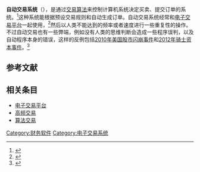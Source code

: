 '''自动交易系统'''（{{lang-en|automated trading system, ATS}}），是通过[[算法交易|交易算法]]来控制计算机系统决定买卖、提交订单的系统。<ref>{{Cite web|url=http://businessworld.in/article/3-Myths-about-Algorithmic-Trading/13-10-2018-162113|title=3 Myths about Algorithmic Trading|last=Khandelwal|first=Nitesh|website=BW Businessworld|language=en|access-date=2019-08-01|archive-date=2020-02-03|archive-url=https://web.archive.org/web/20200203001305/http://www.businessworld.in/article/3-Myths-about-Algorithmic-Trading/13-10-2018-162113/|dead-url=no}}</ref>这种系统能根据预设交易规则和{{Link-en|交易策略|trading strategy}}自动生成订单。自动交易系统经常和[[电子交易平台|电子交易平台]]一起使用，<ref>{{cite book|last1=Lemke|first1=Thomas|last2=Lins|first2=Gerald|title=Soft Dollars and Other Trading Activities|section=2:25-2:29|publisher=Thomson West|edition=2013-2014|isbn=978-0-314-63065-0}}</ref>然后以人类不能达到的频率或者速度进行一些重复性的操作。不过自动交易也有一些弊端，例如没有人类的思维判断会造成一些程序误判，以及自动程序本身的错误，这样的反例包括[[2010年美国股市闪崩事件|2010年美国股市闪崩事件]]和[[骑士资本集团|2012年骑士资本事件]]。<ref>{{cite web|url=http://www.cftc.gov/ucm/groups/public/@newsroom/documents/file/federalregister090913.pdf|title=Concept Release on Risk Controls and System Safeguards for Automated Trading Environments|publisher=Commodity Futures Trading Commission|date=September 9, 2013|accessdate=December 22, 2014|archive-url=https://web.archive.org/web/20131127021742/http://www.cftc.gov/ucm/groups/public/@newsroom/documents/file/federalregister090913.pdf|archive-date=November 27, 2013}}</ref>

== 参考文献 ==
{{Reflist}}

== 相关条目 ==
* [[电子交易平台|电子交易平台]]
* [[高频交易|高频交易]]
* [[算法交易|算法交易]]

[[Category:财务软件|Category:财务软件]]
[[Category:电子交易系统|Category:电子交易系统]]
